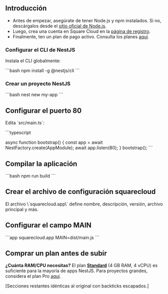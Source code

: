 ## Introducción

- Antes de empezar, asegúrate de tener Node.js y npm instalados. Si no, descárgalos desde el [sitio oficial de Node.js](https://nodejs.org/).
- Luego, crea una cuenta en Square Cloud en la [página de registro](https://squarecloud.app/signup).
- Finalmente, ten un plan de pago activo. Consulta los planes [aquí](https://squarecloud.app/plans).

### Configurar el CLI de NestJS

Instala el CLI globalmente:

\`\`\`bash
npm install -g @nestjs/cli
\`\`\`

### Crear un proyecto NestJS

\`\`\`bash
nest new my-app
\`\`\`

## Configurar el puerto 80

Edita \`src/main.ts\`:

\`\`\`typescript

async function bootstrap() {
  const app = await NestFactory.create(AppModule);
  await app.listen(80);
}
bootstrap();
\`\`\`

## Compilar la aplicación

\`\`\`bash
npm run build
\`\`\`

## Crear el archivo de configuración squarecloud

<Card title="Aprende a crear el archivo de configuración de Square Cloud." icon="link" href="https://docs.squarecloud.app/getting-started/config-file">
El archivo \`squarecloud.app\` define nombre, descripción, versión, archivo principal y más.
</Card>

## Configurar el campo MAIN

\`\`\`app squarecloud.app
MAIN=dist/main.js
\`\`\`

## Comprar un plan antes de subir

<Note>**¿Cuánta RAM/CPU necesitas?** El plan **[Standard](https://squarecloud.app/pay/standard)** (4 GB RAM, 4 vCPU) es suficiente para la mayoría de apps NestJS. Para proyectos grandes, considera el plan Pro [aquí](https://squarecloud.app/pay/pro).</Note>

[Secciones restantes idénticas al original con backticks escapados.]
